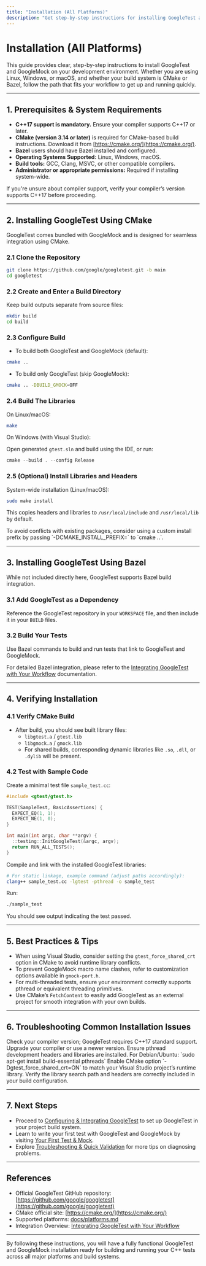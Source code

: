 ```yaml
---
title: "Installation (All Platforms)"
description: "Get step-by-step instructions for installing GoogleTest and GoogleMock using common build systems such as CMake and Bazel. Choose the path that matches your development workflow—covering Linux, Windows, and macOS."
---
```


# Installation (All Platforms)

This guide provides clear, step-by-step instructions to install GoogleTest and GoogleMock on your development environment. Whether you are using Linux, Windows, or macOS, and whether your build system is CMake or Bazel, follow the path that fits your workflow to get up and running quickly.

---

## 1. Prerequisites & System Requirements

- **C++17 support is mandatory.** Ensure your compiler supports C++17 or later.
- **CMake (version 3.14 or later)** is required for CMake-based build instructions.
  Download it from [https://cmake.org/](https://cmake.org/).
- **Bazel** users should have Bazel installed and configured.
- **Operating Systems Supported:** Linux, Windows, macOS.
- **Build tools:** GCC, Clang, MSVC, or other compatible compilers.
- **Administrator or appropriate permissions:** Required if installing system-wide.

<Tip>
If you're unsure about compiler support, verify your compiler’s version supports C++17 before proceeding.
</Tip>

---

## 2. Installing GoogleTest Using CMake

GoogleTest comes bundled with GoogleMock and is designed for seamless integration using CMake.

### 2.1 Clone the Repository

```bash
git clone https://github.com/google/googletest.git -b main
cd googletest
```

### 2.2 Create and Enter a Build Directory

Keep build outputs separate from source files:

```bash
mkdir build
cd build
```

### 2.3 Configure Build

- To build both GoogleTest and GoogleMock (default):

```bash
cmake ..
```

- To build only GoogleTest (skip GoogleMock):

```bash
cmake .. -DBUILD_GMOCK=OFF
```

### 2.4 Build The Libraries

On Linux/macOS:

```bash
make
```

On Windows (with Visual Studio):

Open generated `gtest.sln` and build using the IDE, or run:

```powershell
cmake --build . --config Release
```

### 2.5 (Optional) Install Libraries and Headers

System-wide installation (Linux/macOS):

```bash
sudo make install
```

This copies headers and libraries to `/usr/local/include` and `/usr/local/lib` by default.

<Tip>
To avoid conflicts with existing packages, consider using a custom install prefix by passing `-DCMAKE_INSTALL_PREFIX=<path>` to `cmake ..`.
</Tip>

---

## 3. Installing GoogleTest Using Bazel

While not included directly here, GoogleTest supports Bazel build integration.

### 3.1 Add GoogleTest as a Dependency

Reference the GoogleTest repository in your `WORKSPACE` file, and then include it in your `BUILD` files.

### 3.2 Build Your Tests

Use Bazel commands to build and run tests that link to GoogleTest and GoogleMock.

For detailed Bazel integration, please refer to the [Integrating GoogleTest with Your Workflow](/overview/concepts-architecture/integration-overview) documentation.

---

## 4. Verifying Installation

### 4.1 Verify CMake Build

- After build, you should see built library files:
  - `libgtest.a` / `gtest.lib`
  - `libgmock.a` / `gmock.lib`
  - For shared builds, corresponding dynamic libraries like `.so`, `.dll`, or `.dylib` will be present.

### 4.2 Test with Sample Code

Create a minimal test file `sample_test.cc`:

```cpp
#include <gtest/gtest.h>

TEST(SampleTest, BasicAssertions) {
  EXPECT_EQ(1, 1);
  EXPECT_NE(1, 0);
}

int main(int argc, char **argv) {
  ::testing::InitGoogleTest(&argc, argv);
  return RUN_ALL_TESTS();
}
```

Compile and link with the installed GoogleTest libraries:

```bash
# For static linkage, example command (adjust paths accordingly):
clang++ sample_test.cc -lgtest -pthread -o sample_test
```

Run:

```bash
./sample_test
```

You should see output indicating the test passed.

---

## 5. Best Practices & Tips

- When using Visual Studio, consider setting the `gtest_force_shared_crt` option in CMake to avoid runtime library conflicts.
- To prevent GoogleMock macro name clashes, refer to customization options available in `gmock-port.h`.
- For multi-threaded tests, ensure your environment correctly supports pthread or equivalent threading primitives.
- Use CMake’s `FetchContent` to easily add GoogleTest as an external project for smooth integration with your own builds.

---

## 6. Troubleshooting Common Installation Issues

<AccordionGroup title="Installation Troubleshooting">
<Accordion title="C++17 Not Supported">
Check your compiler version; GoogleTest requires C++17 standard support. Upgrade your compiler or use a newer version.
</Accordion>
<Accordion title="Missing pthread Library on Linux/macOS">
Ensure pthread development headers and libraries are installed. For Debian/Ubuntu: `sudo apt-get install build-essential pthreads`
</Accordion>
<Accordion title="Build Fails on Windows with Runtime Library Conflict">
Enable CMake option `-Dgtest_force_shared_crt=ON` to match your Visual Studio project’s runtime library.
</Accordion>
<Accordion title="Unable to Link to GoogleTest Libraries">
Verify the library search path and headers are correctly included in your build configuration.
</Accordion>
</AccordionGroup>

---

## 7. Next Steps

- Proceed to [Configuring & Integrating GoogleTest](/getting-started/first-run-usage/configuration-integration) to set up GoogleTest in your project build system.
- Learn to write your first test with GoogleTest and GoogleMock by visiting [Your First Test & Mock](/getting-started/first-run-usage/writing-first-test).
- Explore [Troubleshooting & Quick Validation](/getting-started/first-run-usage/troubleshooting-quick-validation) for more tips on diagnosing problems.

---

## References

- Official GoogleTest GitHub repository: [https://github.com/google/googletest](https://github.com/google/googletest)
- CMake official site: [https://cmake.org/](https://cmake.org/)
- Supported platforms: [docs/platforms.md](/docs/platforms.md)
- Integration Overview: [Integrating GoogleTest with Your Workflow](/overview/concepts-architecture/integration-overview)

---

By following these instructions, you will have a fully functional GoogleTest and GoogleMock installation ready for building and running your C++ tests across all major platforms and build systems.
